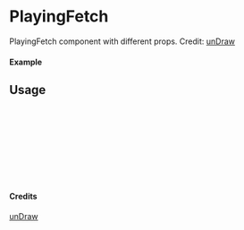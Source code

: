 
<Meta of={PlayingFetch} title="unDraw/PlayingFetch" />

# PlayingFetch

PlayingFetch component with different props.
Credit: [unDraw](https://undraw.co/illustrations)

#### Example

<Canvas of={PlayingFetch.Primary} />

## Usage

```ts
import { PlayingFetch } from "yadl-ui";

const Example = () => {
  return (
      <PlayingFetch />
  );
};

export default Example;
```

#### Credits
[unDraw](https://undraw.co/illustrations)
